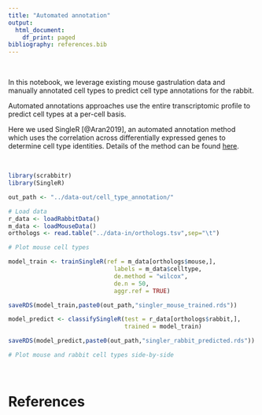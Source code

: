 ```yaml
---
title: "Automated annotation"
output:
  html_document:
    df_print: paged
bibliography: references.bib
---
```


<br>

In this notebook, we leverage existing mouse gastrulation data and manually
annotated cell types to predict cell type annotations for the rabbit. 

Automated annotations approaches use the entire transcriptomic profile to 
predict cell types at a per-cell basis.

Here we used SingleR [@Aran2019], an automated annotation method which uses
the correlation across differentially expressed genes to determine cell type 
identities. Details of the method can be found 
[here](http://bioconductor.org/books/release/SingleRBook/). 
 
<br>

```r
library(scrabbitr)
library(SingleR)

out_path <- "../data-out/cell_type_annotation/"


```

```r

# Load data
r_data <- loadRabbitData()
m_data <- loadMouseData()
orthologs <- read.table("../data-in/orthologs.tsv",sep="\t")

```


```r
# Plot mouse cell types 
```



```r
model_train <- trainSingleR(ref = m_data[orthologs$mouse,],
                              labels = m_data$celltype,
                              de.method = "wilcox",
                              de.n = 50,
                              aggr.ref = TRUE)

saveRDS(model_train,paste0(out_path,"singler_mouse_trained.rds"))

```


```r

model_predict <- classifySingleR(test = r_data[orthologs$rabbit,],
                                 trained = model_train)

saveRDS(model_predict,paste0(out_path,"singler_rabbit_predicted.rds"))


```



```r
# Plot mouse and rabbit cell types side-by-side
```

<br>


# References


